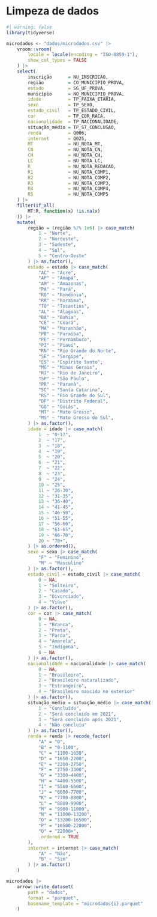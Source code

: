 # Limpeza de dados

```r
#| warning: false
library(tidyverse)
```

```r
microdados <- "dados/microdados.csv" |>
    vroom::vroom(
        locale = locale(encoding = "ISO-8859-1"),
        show_col_types = FALSE
    ) |> 
    select(
        inscrição      = NU_INSCRICAO,
        região         = CO_MUNICIPIO_PROVA, 
        estado         = SG_UF_PROVA, 
        município      = NO_MUNICIPIO_PROVA,
        idade          = TP_FAIXA_ETARIA,
        sexo           = TP_SEXO, 
        estado_civil   = TP_ESTADO_CIVIL,
        cor            = TP_COR_RACA,
        nacionalidade  = TP_NACIONALIDADE,
        situação_médio = TP_ST_CONCLUSAO,
        renda          = Q006, 
        internet       = Q025,
        MT             = NU_NOTA_MT, 
        CN             = NU_NOTA_CN, 
        CH             = NU_NOTA_CH, 
        LC             = NU_NOTA_LC,
        R              = NU_NOTA_REDACAO, 
        R1             = NU_NOTA_COMP1,
        R2             = NU_NOTA_COMP2,
        R3             = NU_NOTA_COMP3, 
        R4             = NU_NOTA_COMP4, 
        R5             = NU_NOTA_COMP5
    ) |> 
    filter(if_all(
        MT:R, function(x) !is.na(x)
    )) |> 
    mutate(
        região = (região %/% 1e6) |> case_match(
            1 ~ "Norte",
            2 ~ "Nordeste",
            3 ~ "Sudeste",
            4 ~ "Sul",
            5 ~ "Centro-Oeste"
        ) |> as.factor(),
        estado = estado |> case_match(
            "AC" ~ "Acre",   
            "AP" ~ "Amapá",
            "AM" ~ "Amazonas",
            "PA" ~ "Pará",
            "RO" ~ "Rondônia",
            "RR" ~ "Roraima",
            "TO" ~ "Tocantins",
            "AL" ~ "Alagoas", 
            "BA" ~ "Bahia",
            "CE" ~ "Ceará",
            "MA" ~ "Maranhão",
            "PB" ~ "Paraíba", 
            "PE" ~ "Pernambuco",
            "PI" ~ "Piauí",     
            "RN" ~ "Rio Grande do Norte",
            "SE" ~ "Sergipe",
            "ES" ~ "Espírito Santo",  
            "MG" ~ "Minas Gerais",
            "RJ" ~ "Rio de Janeiro",
            "SP" ~ "São Paulo",
            "PR" ~ "Paraná",         
            "SC" ~ "Santa Catarina",
            "RS" ~ "Rio Grande do Sul",
            "DF" ~ "Distrito Federal", 
            "GO" ~ "Goiás",
            "MT" ~ "Mato Grosso",     
            "MS" ~ "Mato Grosso do Sul",
        ) |> as.factor(),
        idade = idade |> case_match(
            1  ~ "0-17", 
            2  ~ "17",
            3  ~ "18",  
            4  ~ "19",
            5  ~ "20",  
            6  ~ "21",   
            7  ~ "22",  
            8  ~ "23",
            9  ~ "24",  
            10 ~ "25", 
            11 ~ "26-30", 
            12 ~ "31-35",
            13 ~ "36-40", 
            14 ~ "41-45", 
            15 ~ "46-50", 
            16 ~ "51-55",
            17 ~ "56-60",
            18 ~ "61-65", 
            19 ~ "66-70", 
            20 ~ "70+",
        ) |> as.ordered(),
        sexo = sexo |> case_match(
            "F" ~ "Feminino",
            "M" ~ "Masculino" 
        ) |> as.factor(),
        estado_civil = estado_civil |> case_match(
            0 ~ NA,
            1 ~ "Solteiro",
            2 ~ "Casado",
            3 ~ "Divorciado",
            4 ~ "Viúvo"
        ) |> as.factor(),
        cor = cor |> case_match(
            0 ~ NA, 
            1 ~ "Branca",
            2 ~ "Preta",
            3 ~ "Parda",
            4 ~ "Amarela",
            5 ~ "Indígena",
            6 ~ NA
        ) |> as.factor(),
        nacionalidade = nacionalidade |> case_match(
            0 ~ NA,
            1 ~ "Brasileiro",
            2 ~ "Brasileiro naturalizado",
            3 ~ "Estrangeiro",
            4 ~ "Brasileiro nascido no exterior" 
        ) |> as.factor(),
        situação_médio = situação_médio |> case_match(
            1 ~ "Concluído", 
            2 ~ "Será concluído em 2021",
            3 ~ "Será concluído após 2021",  
            4 ~ "Não concluíu"
        ) |> as.factor(),
        renda = renda |> recode_factor(
            "A" = "0",           
            "B" = "0-1100",     
            "C" = "1100-1650",
            "D" = "1650-2200",   
            "E" = "2200-2750",   
            "F" = "2750-3300",
            "G" = "3300-4400",  
            "H" = "4400-5500", 
            "I" = "5500-6600",
            "J" = "6600-7700",   
            "K" = "7700-8800",   
            "L" = "8800-9900",
            "M" = "9900-11000",  
            "N" = "11000-13200", 
            "O" = "13200-16500",
            "P" = "16500-22000",
            "Q" = "22000+",
            .ordered = TRUE
        ),
        internet = internet |> case_match(
            "A" ~ "Não",
            "B" ~ "Sim" 
        ) |> as.factor()
    )
```

```r
microdados |>  
    arrow::write_dataset(
        path = "dados",
        format = "parquet",
        basename_template = "microdados{i}.parquet"
    )
```